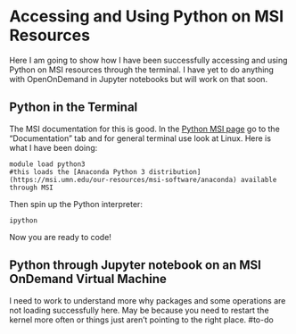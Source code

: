 # Accessing and Using Python on MSI Resources

Here I am going to show how I have been successfully accessing and using Python on MSI resources through the terminal. I have yet to do anything with OpenOnDemand in Jupyter notebooks but will work on that soon.

## Python in the Terminal

The MSI documentation for this is good. In the [Python MSI page](https://msi.umn.edu/our-resources/msi-software/python) go to the "Documentation" tab and for general terminal use look at Linux. Here is what I have been doing:

```shell
module load python3
#this loads the [Anaconda Python 3 distribution](https://msi.umn.edu/our-resources/msi-software/anaconda) available through MSI
```

Then spin up the Python interpreter:


```shell
ipython
```

Now you are ready to code!

## Python through Jupyter notebook on an MSI OnDemand Virtual Machine

I need to work to understand more why packages and some operations are not loading successfully here. May be because you need to restart the kernel more often or things just aren't pointing to the right place. #to-do